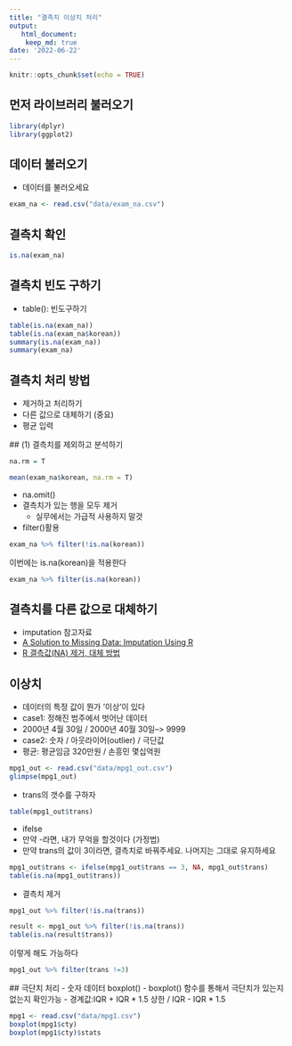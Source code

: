 ```yaml
---
title: "결측치 이상치 처리"
output:
   html_document:
    keep_md: true
date: '2022-06-22'
---
```


```r
knitr::opts_chunk$set(echo = TRUE)
```

## 먼저 라이브러리 불러오기
```r
library(dplyr)
library(ggplot2)
```

## 데이터 불러오기
- 데이터를 불러오세요
```r
exam_na <- read.csv("data/exam_na.csv")

```

## 결측치 확인
```r
is.na(exam_na)
```

##  결측치 빈도 구하기
- table(): 빈도구하기
```r
table(is.na(exam_na))
table(is.na(exam_na$korean))
summary(is.na(exam_na))
summary(exam_na)
```

## 결측치 처리 방법
- 제거하고 처리하기
- 다른 값으로 대체하기 (중요)
 + 평균 입력
 
 ## (1) 결측치를 제외하고 분석하기
```r
na.rm = T 
```
```r
mean(exam_na$korean, na.rm = T)
```

- na.omit() 
- 결측치가 있는 행을 모두 제거
  + 실무에서는 가급적 사용하지 말것

- filter()활용
```r
exam_na %>% filter(!is.na(korean))
```

이번에는 is.na(korean)을 적용한다
```r
exam_na %>% filter(is.na(korean))
```

## 결측치를 다른 값으로 대체하기
- imputation 참고자료
+ [A Solution to Missing Data: Imputation Using R](https://www.kdnuggets.com/2017/09/missing-data-imputation-using-r.html)
 + [R 결측값(NA) 제거, 대체 방법](https://velog.io/@lifeisbeautiful/R-%EA%B2%B0%EC%B8%A1%EA%B0%92NA-%EC%A0%9C%EA%B1%B0-%EB%8C%80%EC%B2%B4-%EB%B0%A9%EB%B2%95)
 
 
## 이상치
- 데이터의 특정 값이 뭔가 '이상'이 있다
- case1: 정해진 범주에서 벗어난 데이터
 + 2000년 4월 30일 / 2000년 40월 30일--> 9999
- case2: 숫자 / 아웃라이어(outlier) / 극단값
 + 평균: 평균임금 320만원 / 손흥민 몇십억원

```r
mpg1_out <- read.csv("data/mpg1_out.csv")
glimpse(mpg1_out)
```

- trans의 갯수를 구하자
```r
table(mpg1_out$trans)
```

 - ifelse 
 - 만약 -라면, 내가 무억을 할것이다 (가정법)
 - 만약 trans의 값이 3이라면, 결측치로 바꿔주세요. 나머지는 그대로 유지하세요
 
```r
mpg1_out$trans <- ifelse(mpg1_out$trans == 3, NA, mpg1_out$trans)
table(is.na(mpg1_out$trans))
```
 
- 결측치 제거
```r
mpg1_out %>% filter(!is.na(trans))
```

```r
result <- mpg1_out %>% filter(!is.na(trans))
table(is.na(result$trans))
```

이렇게 해도 가능하다
```r
mpg1_out %>% filter(trans !=3) 
```
 
 ## 극단치 처리
 - 숫자 데이터 boxplot()
 - boxplot() 함수를 통해서 극단치가 있는지 없는지 확인가능
 - 경계값:IQR + IQR * 1.5 상한 / IQR - IQR * 1.5
```r
mpg1 <- read.csv("data/mpg1.csv")
boxplot(mpg1$cty)
boxplot(mpg1$cty)$stats
```
 
 
 
 